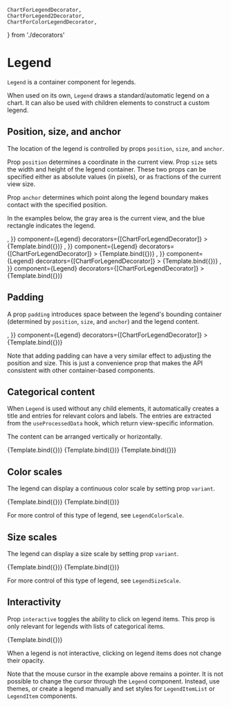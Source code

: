     ChartForLegendDecorator,
    ChartForLegend2Decorator,
    ChartForColorLegendDecorator,
} from './decorators'

# Legend

<Meta title="Core/Components/Legend" />

`Legend` is a container component for legends.

When used on its own, `Legend` draws a standard/automatic legend on a chart.
It can also be used with children elements to construct a custom legend.

<ArgsTable of={Legend} />

## Position, size, and anchor

The location of the legend is controlled by props `position`, `size`, and `anchor`.

Prop `position` determines a coordinate in the current view. Prop `size` sets the width and height of the legend container. These two props can be specified either as absolute values (in pixels), or as fractions of the current view size.

Prop `anchor` determines which point along the legend boundary makes contact with the specified position.

In the examples below, the gray area is the current view, and the blue rectangle indicates the legend.

<Canvas>
    <Story
        name="right, anchored middle-left"
        args={{
            position: [240, 70],
            positionUnits: 'absolute',
            size: [60, 80],
            sizeUnits: 'absolute',
            anchor: [0, 0.5],
            children: <Surface style={{ fill: '#aabbee' }} />,
        }}
        component={Legend}
        decorators={[ChartForLegendDecorator]}
    >
        {Template.bind({})}
    </Story>
    <Story
        name="bottom-right, anchored bottom-left"
        args={{
            position: [240, 140],
            positionUnits: 'absolute',
            size: [60, 80],
            sizeUnits: 'absolute',
            anchor: [0, 1],
            children: <Surface style={{ fill: '#aabbee' }} />,
        }}
        component={Legend}
        decorators={[ChartForLegendDecorator]}
    >
        {Template.bind({})}
    </Story>
    <Story
        name="bottom-right, anchored bottom-right"
        args={{
            position: [240, 140],
            positionUnits: 'absolute',
            size: [60, 80],
            sizeUnits: 'absolute',
            anchor: [1, 1],
            children: <Surface style={{ fill: '#aabbee' }} />,
        }}
        component={Legend}
        decorators={[ChartForLegendDecorator]}
    >
        {Template.bind({})}
    </Story>
    <Story
        name="bottom, anchored top"
        args={{
            position: [120, 140],
            positionUnits: 'absolute',
            size: [140, 60],
            sizeUnits: 'absolute',
            anchor: [0.5, 0],
            children: <Surface style={{ fill: '#aabbee' }} />,
        }}
        component={Legend}
        decorators={[ChartForLegendDecorator]}
    >
        {Template.bind({})}
    </Story>
</Canvas>

## Padding

A prop `padding` introduces space between the legend's bounding container (determined by `position`, `size`, and `anchor`) and the legend content.

<Canvas>
    <Story
        name="right, with padding"
        args={{
            position: [240, 70],
            positionUnits: 'absolute',
            size: [60, 80],
            sizeUnits: 'absolute',
            anchor: [0, 0.5],
            padding: [0, 12, 0, 12],
            children: <Surface style={{ fill: '#aabbee' }} />,
        }}
        component={Legend}
        decorators={[ChartForLegendDecorator]}
    >
        {Template.bind({})}
    </Story>
</Canvas>

Note that adding padding can have a very similar effect to adjusting the position and size. This is just a convenience prop that makes the API consistent with other container-based components.

## Categorical content

When `Legend` is used without any child elements, it automatically creates a title and entries for relevant colors and labels. The entries are extracted from the `useProcessedData` hook, which return view-specific information.

The content can be arranged vertically or horizontally.

<Canvas>
    <Story
        name="list, vertical"
        args={{
            position: [240, 0],
            positionUnits: 'absolute',
            size: [60, 80],
            sizeUnits: 'absolute',
            anchor: [0, 0],
            padding: [0, 8, 0, 8],
            itemSize: [80, 24],
            itemPadding: [2, 2, 2, 2],
            title: 'Legend title',
        }}
        component={Legend}
        decorators={[ChartForLegend2Decorator]}
    >
        {Template.bind({})}
    </Story>
    <Story
        name="list, horizontal 1"
        args={{
            position: [0, 0],
            positionUnits: 'absolute',
            size: [240, 70],
            sizeUnits: 'absolute',
            anchor: [0, 1],
            padding: [6, 0, 6, 0],
            itemSize: [80, 24],
            firstOffset: [-80, 24],
            itemPadding: [2, 2, 2, 2],
            horizontal: true,
            title: 'Legend title',
        }}
        component={Legend}
        decorators={[ChartForLegend2Decorator]}
    >
        {Template.bind({})}
    </Story>
    <Story
        name="list, horizontal 2"
        args={{
            position: [0, 140],
            positionUnits: 'absolute',
            size: [240, 60],
            sizeUnits: 'absolute',
            anchor: [0, 0],
            padding: [16, 0, 0, 0],
            itemSize: [70, 20],
            itemPadding: [2, 2, 2, 2],
            firstOffset: [0, 0],
            horizontal: true,
            title: 'Legend: ',
        }}
        component={Legend}
        decorators={[ChartForLegend2Decorator]}
    >
        {Template.bind({})}
    </Story>
</Canvas>

## Color scales

The legend can display a continuous color scale by setting prop `variant`.

<Canvas>
    <Story
        name="colors, vertical"
        args={{
            variant: 'color',
            position: [240, 0],
            positionUnits: 'absolute',
            size: [60, 100],
            sizeUnits: 'absolute',
            anchor: [0, 0],
            padding: [0, 8, 0, 8],
            itemSize: [80, 24],
            itemPadding: [2, 2, 2, 2],
            title: 'Legend title',
            scaleSize: [12, 80],
            firstOffset: [0, 10],
        }}
        component={Legend}
        decorators={[ChartForColorLegendDecorator]}
    >
        {Template.bind({})}
    </Story>
    <Story
        name="colors, horizontal"
        args={{
            variant: 'color',
            horizontal: true,
            position: [120, 180],
            positionUnits: 'absolute',
            padding: [10, 0, 10, 0],
            size: [120, 60],
            sizeUnits: 'absolute',
            anchor: [0.5, 0],
            itemSize: [90, 24],
            itemPadding: [2, 2, 2, 2],
            title: 'Legend title',
            scaleSize: [120, 12],
            firstOffset: [-90, 20],
        }}
        component={Legend}
        decorators={[ChartForColorLegendDecorator]}
    >
        {Template.bind({})}
    </Story>
</Canvas>

For more control of this type of legend, see `LegendColorScale`.

## Size scales

The legend can display a size scale by setting prop `variant`.

<Canvas>
    <Story
        name="sizes, vertical"
        args={{
            variant: 'size',
            position: [220, 0],
            positionUnits: 'absolute',
            size: [60, 100],
            sizeUnits: 'absolute',
            anchor: [0, 0],
            padding: [0, 8, 0, 8],
            itemSize: [80, 20],
            itemPadding: [2, 2, 2, 2],
            title: 'Legend title',
            firstOffset: [0, 10],
            symbolStyle: { stroke: '#222222', strokeWidth: 1 },
            sizeTicks: 4,
        }}
        component={Legend}
        decorators={[ChartForColorLegendDecorator]}
    >
        {Template.bind({})}
    </Story>
    <Story
        name="sizes, horizontal"
        args={{
            variant: 'size',
            horizontal: true,
            position: [0, 140],
            positionUnits: 'absolute',
            padding: [10, 0, 10, 0],
            size: [120, 60],
            sizeUnits: 'absolute',
            anchor: [0, 0],
            itemSize: [26, 80],
            itemPadding: [4, 4, 4, 4],
            title: 'Legend title',
            firstOffset: [-26, 18],
            symbolStyle: { stroke: '#222222', strokeWidth: 1 },
            labelStyle: { textAnchor: 'middle', alignmentBaseline: 'hanging' },
            sizeTicks: [10, 20, 40, 80],
        }}
        component={Legend}
        decorators={[ChartForColorLegendDecorator]}
    >
        {Template.bind({})}
    </Story>
</Canvas>

For more control of this type of legend, see `LegendSizeScale`.

## Interactivity

Prop `interactive` toggles the ability to click on legend items.
This prop is only relevant for legends with lists of categorical items.

<Canvas>
    <Story
        name="non-interactive"
        args={{
            position: [240, 0],
            positionUnits: 'absolute',
            size: [60, 80],
            sizeUnits: 'absolute',
            anchor: [0, 0],
            padding: [0, 8, 0, 8],
            itemSize: [80, 24],
            itemPadding: [2, 2, 2, 2],
            title: 'Legend title',
            interactive: false,
        }}
        component={Legend}
        decorators={[ChartForLegend2Decorator]}
    >
        {Template.bind({})}
    </Story>
</Canvas>

When a legend is not interactive, clicking on legend items does not change their opacity.

Note that the mouse cursor in the example above remains a pointer.
It is not possible to change the cursor through the `Legend` component.
Instead, use themes, or create a legend manually and set styles for `LegendItemList` or `LegendItem` components.
